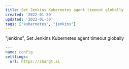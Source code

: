 ```yaml
---
title: Set Jenkins Kubernetes agent timeout globally
created: '2022-01-30'
updated: '2022-01-30'
tags: ["kubernetes", "jenkins"]
---
```


"jenkins", Set Jenkins Kubernetes agent timeout globally

```yaml
---
name: config
setttings:
  url: https://zhangt.ai
```

